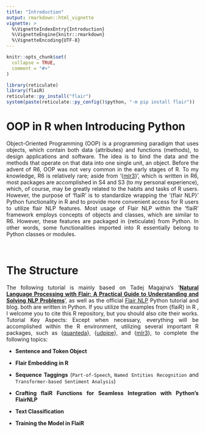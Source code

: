 ```yaml
---
title: "Introduction"
output: rmarkdown::html_vignette
vignette: >
  %\VignetteIndexEntry{Introduction}
  %\VignetteEngine{knitr::rmarkdown}
  %\VignetteEncoding{UTF-8}
---
```


```r
knitr::opts_chunk$set(
  collapse = TRUE,
  comment = "#>"
)
```

```r
library(reticulate)
library(flaiR)
reticulate::py_install("flair")
system(paste(reticulate::py_config()$python, "-m pip install flair"))
```


# OOP in R when Introducing Python

<div style="text-align: justify">

Object-Oriented Programming (OOP) is a programming paradigm that uses objects, which contain both data (attributes) and functions (methods), to design applications and software. The idea is to bind the data and the methods that operate on that data into one single unit, an object. Before the advent of R6, OOP was not very common in the early stages of R. To my knowledge, R6 is relatively rare; aside from '{[mlr3](https://mlr3.mlr-org.com)}', which is written in R6, most packages are accomplished in S4 and S3 (to my personal experience), which, of course, may be greatly related to the habits and tasks of R users. However, the purpose of 'flaiR' is to standardize wrapping the '{flair NLP}' Python functionality in R and to provide more convenient access for R users to utilize flair NLP features. Most usage of Flair NLP within the 'flaiR' framework employs concepts of objects and classes, which are similar to R6. However, these features are packaged in {reticulate} from Python. In other words, some functionalities imported into R essentially belong to Python classes or modules.

&nbsp;

# The Structure


The following tutorial is mainly based on Tadej Magajna's '[__Natural Language Processing with Flair: A Practical Guide to Understanding and Solving NLP Problems__](https://github.com/PacktPublishing/Natural-Language-Processing-with-Flair)', as well as the official [Flair NLP](https://flairnlp.github.io/docs/intro) Python tutorial and blog. both are written in Python. If you utilize the examples from {flaiR} in R , I welcome you to cite this R repository, but you should also cite their works. Tutorial Key Aspects: Except when necessary, everything will be accomplished within the R environment, utilizing several important R packages, such as {[quanteda](https://quanteda.org)}, {[udpipe](https://bnosac.github.io/udpipe/en/)}, and {[mlr3](https://mlr3.mlr-org.com/index.html)}, to complete the following topics:

- __Sentence and Token Object__

- __Flair Embedding in R__

- __Sequence Taggings__ (`Part-of-Speech`, `Named Entities Recognition` and `Transformer-based Sentiment Analysis`)

- __Crafting flaiR Functions for Seamless Integration with Python's FlairNLP__

- __Text Classification__

- __Training the Model in FlaiR__



</div>
